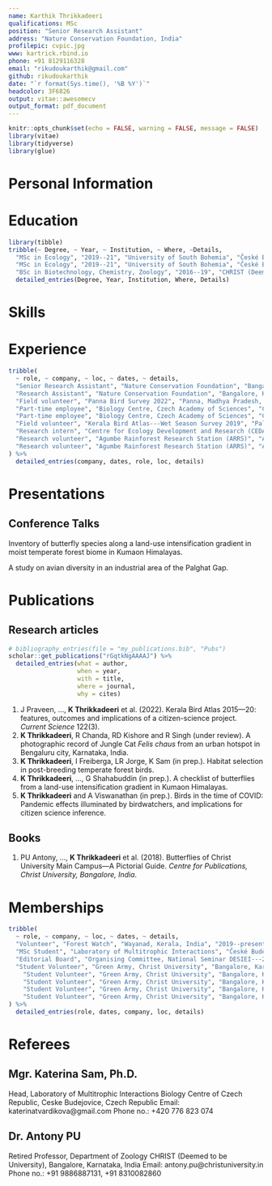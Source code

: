 ```yaml
---
name: Karthik Thrikkadeeri
qualifications: MSc
position: "Senior Research Assistant"
address: "Nature Conservation Foundation, India"
profilepic: cvpic.jpg
www: kartrick.rbind.io
phone: +91 8129116328
email: "rikudoukarthik@gmail.com"
github: rikudoukarthik
date: "`r format(Sys.time(), '%B %Y')`"
headcolor: 3F6826
output: vitae::awesomecv
output_format: pdf_document
---
```


```r
knitr::opts_chunk$set(echo = FALSE, warning = FALSE, message = FALSE)
library(vitae)
library(tidyverse)
library(glue)
```

\hspace{1cm}
\hspace{1cm}

# Personal Information

\begin{tabbing}

\textsc{Date of Birth} \hspace{0.5cm} \= 24 March 1999 \\
\textsc{Sex} \> Male (he/him) \\
\textsc{Nationality} \> Indian \\
\textsc{Marital Status} \> Unmarried \\
\textsc{Driving Licence} \> LMV \& MCWG (India) \\
\textsc{Languages} \> English, Malayalam (native), Hindi \\
\textsc{Interests} \> Ecological research (community ecology, migration, biogeography) \\
 \> Birdwatching \href{https://ebird.org/profile/ODQxNTky}{(eBird profile)} \\
 \> Poetry and creative non-fiction writing \\
 \> Data analysis and visualisation \\

\end{tabbing}

# Education

```r
library(tibble)
tribble(~ Degree, ~ Year, ~ Institution, ~ Where, ~Details, 
  "MSc in Ecology", "2019--21", "University of South Bohemia", "České Budějovice, Czech Republic", "Thesis: \"Habitat selection in post-breeding temperate forest birds\"",
  "MSc in Ecology", "2019--21", "University of South Bohemia", "České Budějovice, Czech Republic", "Supervisor: Kateřina Sam",
  "BSc in Biotechnology, Chemistry, Zoology", "2016--19", "CHRIST (Deemed to be University)", "Bangalore, Karnataka, India", NA) %>% 
  detailed_entries(Degree, Year, Institution, Where, Details)
```


# Skills

\begin{tabbing}

\textsc{Fieldwork} \hspace{0.5cm} \= Experience with bird research, butterfly and odonate surveys, vegetation sampling \\
\textsc{Software} \> R, R Markdown, Git/GitHub, MS Office, ImageJ \\

\end{tabbing}




# Experience

```r
tribble(
  ~ role, ~ company, ~ loc, ~ dates, ~ details,
  "Senior Research Assistant", "Nature Conservation Foundation", "Bangalore, Karnataka, India", "Apr 2023--present", NA,
  "Research Assistant", "Nature Conservation Foundation", "Bangalore, Karnataka, India", "Aug 2021--Mar 2023", NA,
  "Field volunteer", "Panna Bird Survey 2022", "Panna, Madhya Pradesh, India", "Mar 2022", "Volunteered for first bird survey in Panna Tiger Reserve",
  "Part-time employee", "Biology Centre, Czech Academy of Sciences", "Ceske Budejovice, Czech Republic", "Dec 2020--Feb 2021", "Collation of Katerina Sam's Papua New Guinea bird datasets spanning ca. 4 years and uploading to eBird",
  "Part-time employee", "Biology Centre, Czech Academy of Sciences", "Ceske Budejovice, Czech Republic", "Oct 2020", "Calculated herbivory damage from images of collected leaves from Cameroon using ImageJ software",
  "Field volunteer", "Kerala Bird Atlas---Wet Season Survey 2019", "Palakkad, Kerala, India", "Jul 2019", "Assisted in monsoon bird survey in Silent Valley National Park",
  "Research intern", "Centre for Ecology Development and Research (CEDAR Himalaya)", "Kumaon, Uttarakhand, India", "Apr 2018--May 2018", "Studied butterfly diversity patterns across a land-use intensification gradient in oak-pine forests of Kumaon Himalayas",
  "Research volunteer", "Agumbe Rainforest Research Station (ARRS)", "Agumbe, Karnataka, India", "Apr 2017--May 2017", "Assisted in field work and data entry for a project on breeding ecology of the Yellow-wattled Lapwing",
  "Research volunteer", "Agumbe Rainforest Research Station (ARRS)", "Agumbe, Karnataka, India", "Apr 2017--May 2017", "Additionally, learned basics of camera trapping, scale counting for snakes and PCQ vegetation survey"
) %>% 
  detailed_entries(company, dates, role, loc, details)
```


# Presentations

## Conference Talks

\textbf{2019.} Inventory of butterfly species along a land-use intensification gradient in moist temperate forest biome in Kumaon Himalayas.
\textit{Ecology Seminar, University of South Bohemia, Czech Republic.} 

\textbf{2018.} A study on avian diversity in an industrial area of the Palghat Gap.
\textit{National Seminar on Development and Ecological Sustainability: Issues in Emerging India (DESIEI---2018), CHRIST (Deemed to be University), Bengaluru, India.}

# Publications

## Research articles

```r

# bibliography_entries(file = "my_publications.bib", "Pubs")
scholar::get_publications("rGqtkNgAAAAJ") %>% 
  detailed_entries(what = author,
                   when = year,
                   with = title,
                   where = journal,
                   why = cites)

```

1. J Praveen, ..., **K Thrikkadeeri** et al. (2022). Kerala Bird Atlas 2015---20: features, outcomes and implications of a citizen-science project. *Current Science* 122(3). 
1. **K Thrikkadeeri**, R Chanda, RD Kishore and R Singh (under review). A photographic record of Jungle Cat *Felis chaus* from an urban hotspot in Bengaluru city, Karnataka, India.
1. **K Thrikkadeeri**, I Freiberga, LR Jorge, K Sam (in prep.). Habitat selection in post-breeding temperate forest birds.
1. **K Thrikkadeeri**, ..., G Shahabuddin (in prep.). A checklist of butterflies from a land-use intensification gradient in Kumaon Himalayas.
1. **K Thrikkadeeri** and A Viswanathan (in prep.). Birds in the time of COVID: Pandemic effects illuminated by birdwatchers, and implications for citizen science inference.

## Books 

1. PU Antony, ..., **K Thrikkadeeri** et al. (2018). Butterflies of Christ University Main Campus---A Pictorial Guide. *Centre for Publications, Christ University, Bangalore, India*. 

# Memberships

```r

tribble(
  ~ role, ~ company, ~ loc, ~ dates, ~ details,
  "Volunteer", "Forest Watch", "Wayanad, Kerala, India", "2019--present", NA,
  "MSc Student", "Laboratory of Multitrophic Interactions", "České Budějovice, Czech Republic", "2019--2021", NA, 
  "Editorial Board", "Organising Committee, National Seminar DESIEI---2018", "Bangalore, Karnataka, India", "2018", "Majorly involved in all editorial work including editing, proofreading, typesetting and publishing of Abstracts book",
  "Student Volunteer", "Green Army, Christ University", "Bangalore, Karnataka, India", "2016--19", "A student-based forum for wildlife and conservation",
    "Student Volunteer", "Green Army, Christ University", "Bangalore, Karnataka, India", "2016--19", "Organised and took part in multiple nature camps and day-treks",
    "Student Volunteer", "Green Army, Christ University", "Bangalore, Karnataka, India", "2016--19", "Helped organise national seminars and conducted several awareness programmes like wildlife-themed workshops",
    "Student Volunteer", "Green Army, Christ University", "Bangalore, Karnataka, India", "2016--19", "Conducted tree counts and tree plantation drives",
    "Student Volunteer", "Green Army, Christ University", "Bangalore, Karnataka, India", "2016--19", "Worked for the rejuvenation of a dying lake in Bangalore city which included working with government authorities and acted as a liaison for the local communities"
) %>% 
  detailed_entries(role, dates, company, loc, details)

```


\newpage

# Referees

## Mgr. Katerina Sam, Ph.D.
Head, Laboratory of Multitrophic Interactions \newline
Biology Centre of Czech Republic, Ceske Budejovice, Czech Republic \newline
Email: katerinatvardikova@gmail.com \newline
Phone no.: +420 776 823 074

## Dr. Antony PU
Retired Professor, Department of Zoology \newline
CHRIST (Deemed to be University), Bangalore, Karnataka, India \newline
Email: antony.pu@christuniversity.in \newline
Phone no.: +91 9886887131, +91 8310082860
